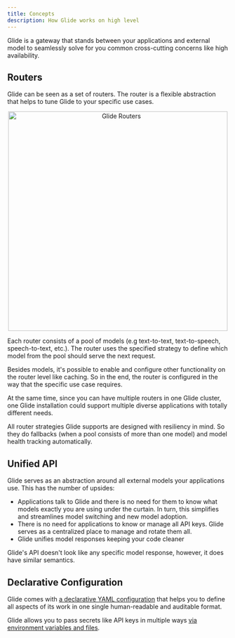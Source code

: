 ```yaml
---
title: Concepts
description: How Glide works on high level
---
```


Glide is a gateway that stands between your applications and external model to
seamlessly solve for you common cross-cutting concerns like high availability.

## Routers

Glide can be seen as a set of routers.
The router is a flexible abstraction that helps to tune Glide to your specific use cases.

<p align="center">
    <img width="500" src="/images/concepts/glide_concepts_routers.png" alt="Glide Routers" />
</p>

Each router consists of a pool of models (e.g text-to-text, text-to-speech, speech-to-text, etc.).
The router uses the specified strategy to define which model from the pool should serve the next request.

Besides models, it's possible to enable and configure other functionality on the router level like caching.
So in the end, the router is configured in the way that the specific use case requires.

At the same time, since you can have multiple routers in one Glide cluster,
one Glide installation could support multiple diverse applications with totally different needs.

All router strategies Glide supports are designed with resiliency in mind.
So they do fallbacks (when a pool consists of more than one model) and model health tracking automatically.

## Unified API

Glide serves as an abstraction around all external models your applications use. This has the number of upsides:

- Applications talk to Glide and there is no need for them to know what models exactly you are using under the curtain.
In turn, this simplifies and streamlines model switching and new model adoption.
- There is no need for applications to know or manage all API keys. Glide serves as a centralized place to manage and rotate them all.
- Glide unifies model responses keeping your code cleaner

Glide's API doesn't look like any specific model response, however, it does have similar semantics.

## Declarative Configuration

Glide comes with [a declarative YAML configuration](/essentials/configuration) that helps you to define all aspects of
its work in one single human-readable and auditable format.

Glide allows you to pass secrets like API keys in multiple ways [via environment variables and files](/essentials/configuration#secrets).
